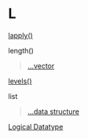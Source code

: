 # L {-}

[lapply()](https://linkedin-learning.pxf.io/apply)

length() 

> [...vector](https://linkedin-learning.pxf.io/rwkly_vector)

[levels()](https://linkedin-learning.pxf.io/rweekly_factor)

list

> [...data structure](https://linkedin-learning.pxf.io/rweekly_lists)

[Logical Datatype](https://linkedin-learning.pxf.io/rweekly_atomics)
